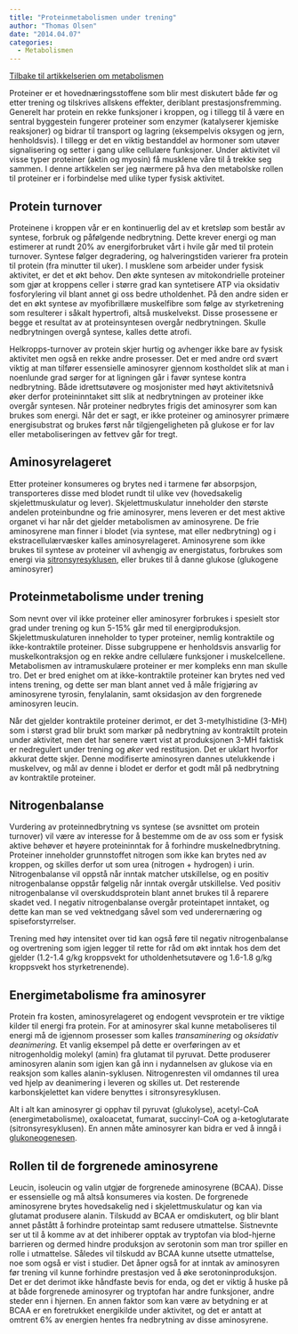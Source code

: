 ```yaml
---
title: "Proteinmetabolismen under trening"
author: "Thomas Olsen"
date: "2014.04.07"
categories: 
  - Metabolismen
---
```


[Tilbake til artikkelserien om metabolismen](../../metabolismen.html)

Proteiner er et hovednæringsstoffene som blir mest diskutert både før og etter trening og tilskrives allskens effekter, deriblant prestasjonsfremming. Generelt har protein en rekke funksjoner i kroppen, og i tillegg til å være en sentral byggestein fungerer proteiner som enzymer (katalyserer kjemiske reaksjoner) og bidrar til transport og lagring (eksempelvis oksygen og jern, henholdsvis). I tillegg er det en viktig bestanddel av hormoner som utøver signalisering og setter i gang ulike cellulære funksjoner. Under aktivitet vil visse typer proteiner (aktin og myosin) få musklene våre til å trekke seg sammen. I denne artikkelen ser jeg nærmere på hva den metabolske rollen til proteiner er i forbindelse med ulike typer fysisk aktivitet.

## Protein turnover

Proteinene i kroppen vår er en kontinuerlig del av et kretsløp som består av syntese, forbruk og påfølgende nedbrytning. Dette krever energi og man estimerer at rundt 20% av energiforbruket vårt i hvile går med til protein turnover. Syntese følger degradering, og halveringstiden varierer fra protein til protein (fra minutter til uker). I musklene som arbeider under fysisk aktivitet, er det et økt behov. Den økte syntesen av mitokondrielle proteiner som gjør at kroppens celler i større grad kan syntetisere ATP via oksidativ fosforylering vil blant annet gi oss bedre utholdenhet. På den andre siden er det en økt syntese av myofibrillære muskelfibre som følge av styrketrening som resulterer i såkalt hypertrofi, altså muskelvekst. Disse prosessene er begge et resultat av at proteinsyntesen overgår nedbrytningen. Skulle nedbrytningen overgå syntese, kalles dette atrofi.

Helkropps-turnover av protein skjer hurtig og avhenger ikke bare av fysisk aktivitet men også en rekke andre prosesser. Det er med andre ord svært viktig at man tilfører essensielle aminosyrer gjennom kostholdet slik at man i noenlunde grad sørger for at ligningen går i favør syntese kontra nedbrytning. Både idrettsutøvere og mosjonister med høyt aktivitetsnivå øker derfor proteininntaket sitt slik at nedbrytningen av proteiner ikke overgår syntesen. Når proteiner nedbrytes frigis det aminosyrer som kan brukes som energi. Når det er sagt, er ikke proteiner og aminosyrer primære energisubstrat og brukes først når tilgjengeligheten på glukose er for lav eller metaboliseringen av fettvev går for tregt.

## Aminosyrelageret

Etter proteiner konsumeres og brytes ned i tarmene før absorpsjon, transporteres disse med blodet rundt til ulike vev (hovedsakelig skjelettmuskulatur og lever). Skjelettmuskulatur inneholder den største andelen proteinbundne og frie aminosyrer, mens leveren er det mest aktive organet vi har når det gjelder metabolismen av aminosyrene. De frie aminosyrene man finner i blodet (via syntese, mat eller nedbrytning) og i ekstracellulærvæsker kalles aminosyrelageret. Aminosyrene som ikke brukes til syntese av proteiner vil avhengig av energistatus, forbrukes som energi via [sitronsyresyklusen](brokenlink/sitronsyresyklusen/ "Sitronsyresyklusen"), eller brukes til å danne glukose (glukogene aminosyrer)

## Proteinmetabolisme under trening

Som nevnt over vil ikke proteiner eller aminosyrer forbrukes i spesielt stor grad under trening og kun 5-15% går med til energiproduksjon. Skjelettmuskulaturen inneholder to typer proteiner, nemlig kontraktile og ikke-kontraktile proteiner. Disse subgruppene er henholdsvis ansvarlig for muskelkontraksjon og en rekke andre cellulære funksjoner i muskelcellene. Metabolismen av intramuskulære proteiner er mer kompleks enn man skulle tro. Det er bred enighet om at ikke-kontraktile proteiner kan brytes ned ved intens trening, og dette ser man blant annet ved å måle frigjøring av aminosyrene tyrosin, fenylalanin, samt oksidasjon av den forgrenede aminosyren leucin.

Når det gjelder kontraktile proteiner derimot, er det 3-metylhistidine (3-MH) som i størst grad blir brukt som markør på nedbrytning av kontraktilt protein under aktivitet, men det har senere vært vist at produksjonen 3-MH faktisk er nedregulert under trening og *øker* ved restitusjon. Det er uklart hvorfor akkurat dette skjer. Denne modifiserte aminosyren dannes utelukkende i muskelvev, og mål av denne i blodet er derfor et godt mål på nedbrytning av kontraktile proteiner.

## Nitrogenbalanse

Vurdering av proteinnedbrytning vs syntese (se avsnittet om protein turnover) vil være av interesse for å bestemme om de av oss som er fysisk aktive behøver et høyere proteininntak for å forhindre muskelnedbrytning. Proteiner inneholder grunnstoffet nitrogen som ikke kan brytes ned av kroppen, og skilles derfor ut som urea (nitrogen + hydrogen) i urin. Nitrogenbalanse vil oppstå når inntak matcher utskillelse, og en positiv nitrogenbalanse oppstår følgelig når inntak overgår utskillelse. Ved positiv nitrogenbalanse vil overskuddsprotein blant annet brukes til å reparere skadet ved. I negativ nitrogenbalanse overgår proteintapet inntaket, og dette kan man se ved vektnedgang såvel som ved underernæring og spiseforstyrrelser.

Trening med høy intensitet over tid kan også føre til negativ nitrogenbalanse og overtrening som igjen legger til rette for råd om økt inntak hos dem det gjelder (1.2-1.4 g/kg kroppsvekt for utholdenhetsutøvere og 1.6-1.8 g/kg kroppsvekt hos styrketrenende).

## Energimetabolisme fra aminosyrer

Protein fra kosten, aminosyrelageret og endogent vevsprotein er tre viktige kilder til energi fra protein. For at aminosyrer skal kunne metaboliseres til energi må de igjennom prosesser som kalles *transaminering* og *oksidativ deanimering.* Et vanlig eksempel på dette er overføringen av et nitrogenholdig molekyl (amin) fra glutamat til pyruvat. Dette produserer aminosyren alanin som igjen kan gå inn i nydannelsen av glukose via en reaksjon som kalles alanin-syklusen. Nitrogenresten vil omdannes til urea ved hjelp av deanimering i leveren og skilles ut. Det resterende karbonskjelettet kan videre benyttes i sitronsyresyklusen.

Alt i alt kan aminosyrer gi opphav til pyruvat (glukolyse), acetyl-CoA (energimetabolisme), oxaloacetat, fumarat, succinyl-CoA og a-ketoglutarate (sitronsyresyklusen). En annen måte aminosyrer kan bidra er ved å inngå i [glukoneogenesen](brokenlink/glukosemetabolismen/ "Glukosemetabolismen").

## Rollen til de forgrenede aminosyrene

Leucin, isoleucin og valin utgjør de forgrenede aminosyrene (BCAA). Disse er essensielle og må altså konsumeres via kosten. De forgrenede aminosyrene brytes hovedsakelig ned i skjelettmuskulatur og kan via glutamat produsere alanin. Tilskudd av BCAA er omdiskutert, og blir blant annet påstått å forhindre proteintap samt redusere utmattelse. Sistnevnte ser ut til å komme av at det inhiberer opptak av tryptofan via blod-hjerne barrieren og dermed hindre produksjon av serotonin som man tror spiller en rolle i utmattelse. Således vil tilskudd av BCAA kunne utsette utmattelse, noe som også er vist i studier. Det åpner også for at inntak av aminosyren før trening vil kunne forhindre prestasjon ved å øke serotoninproduksjon. Det er det derimot ikke håndfaste bevis for enda, og det er viktig å huske på at både forgrenede aminosyrer og tryptofan har andre funksjoner, andre steder enn i hjernen. En annen faktor som kan være av betydning er at BCAA er en foretrukket energikilde under aktivitet, og det er antatt at omtrent 6% av energien hentes fra nedbrytning av disse aminosyrene.
